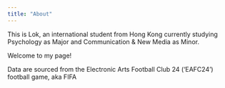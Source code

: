 ```yaml
---
title: "About"
---
```


This is Lok, an international student from Hong Kong currently studying Psychology as Major and Communication & New Media as Minor.

Welcome to my page!

Data are sourced from the Electronic Arts Football Club 24 ('EAFC24') football game, aka FIFA
